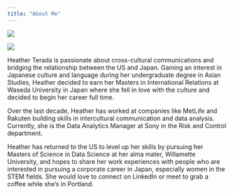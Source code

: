 ```yaml
---
title: "About Me"
---
```

::: {layout-ncol=2}
![](heather.png)

![](jin.png)
:::

Heather Terada is passionate about cross-cultural communications and bridging the relationship between the US and Japan. Gaining an interest in Japanese culture and language during her undergraduate degree in Asian Studies, Heather decided to earn her Masters in International Relations at Waseda University in Japan where she fell in love with the culture and decided to begin her career full time. 

Over the last decade, Heather has worked at companies like MetLife and Rakuten building skills in intercultural communication and data analysis. Currently, she is the Data Analytics Manager at Sony in the Risk and Control department. 

Heather has returned to the US to level up her skills by pursuing her Masters of Science in Data Science at her alma mater, Willamette University, and hopes to share her work experiences with people who are interested in pursuing a corporate career in Japan, especially women in the STEM fields. She would love to connect on LinkedIn or meet to grab a coffee while she’s in Portland.